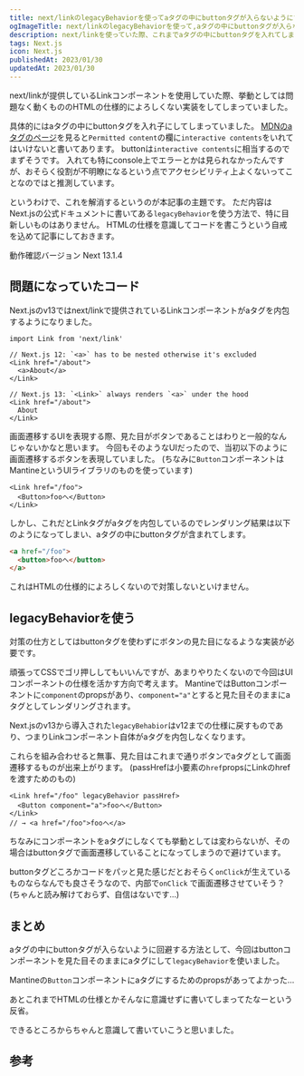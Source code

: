 ```yaml
---
title: next/linkのlegacyBehaviorを使ってaタグの中にbuttonタグが入らないようにする
ogImageTitle: next/linkのlegacyBehaviorを使って,aタグの中にbuttonタグが入らないようにする
description: next/linkを使っていた際、これまでaタグの中にbuttonタグを入れてしまっていた。legacyBehaviorを使って入れ子にならないようにする方法を記載する。
tags: Next.js
icon: Next.js
publishedAt: 2023/01/30
updatedAt: 2023/01/30
---
```


next/linkが提供しているLinkコンポーネントを使用していた際、挙動としては問題なく動くもののHTMLの仕様的によろしくない実装をしてしまっていました。

具体的にはaタグの中にbuttonタグを入れ子にしてしまっていました。
[MDNのaタグのページ](https://developer.mozilla.org/en-US/docs/Web/HTML/Element/a#technical_summary "MDNのaタグのページ")を見ると`Permitted content`の欄に`interactive contents`をいれてはいけないと書いてあります。
buttonは`interactive contents`に相当するのでまずそうです。
入れても特にconsole上でエラーとかは見られなかったんですが、おそらく役割が不明瞭になるという点でアクセシビリティ上よくないってことなのではと推測しています。

というわけで、これを解消するというのが本記事の主題です。
ただ内容はNext.jsの公式ドキュメントに書いてある`legacyBehavior`を使う方法で、特に目新しいものはありません。
HTMLの仕様を意識してコードを書こうという自戒を込めて記事にしておきます。

<Message>
動作確認バージョン
Next 13.1.4
</Message>

## 問題になっていたコード

Next.jsのv13ではnext/linkで提供されているLinkコンポーネントがaタグを内包するようになりました。

<EmbedLink url="https://nextjs.org/docs/upgrading#v13-summary" />

```tsx
import Link from 'next/link'

// Next.js 12: `<a>` has to be nested otherwise it's excluded
<Link href="/about">
  <a>About</a>
</Link>

// Next.js 13: `<Link>` always renders `<a>` under the hood
<Link href="/about">
  About
</Link>
```

画面遷移するUIを表現する際、見た目がボタンであることはわりと一般的なんじゃないかなと思います。
今回もそのようなUIだったので、当初以下のように画面遷移するボタンを表現していました。
(ちなみに`Button`コンポーネントはMantineというUIライブラリのものを使っています)

```tsx
<Link href="/foo">
  <Button>fooへ</Button>
</Link>
```

しかし、これだとLinkタグがaタグを内包しているのでレンダリング結果は以下のようになってしまい、aタグの中にbuttonタグが含まれてします。

```html
<a href="/foo">
  <button>fooへ</button>
</a>
```

これはHTMLの仕様的によろしくないので対策しないといけません。

## legacyBehaviorを使う

対策の仕方としてはbuttonタグを使わずにボタンの見た目になるような実装が必要です。

頑張ってCSSでゴリ押ししてもいいんですが、あまりやりたくないので今回はUIコンポーネントの仕様を活かす方向で考えます。
MantineではButtonコンポーネントに`component`のpropsがあり、`component="a"`とすると見た目そのままにaタグとしてレンダリングされます。

Next.jsのv13から導入された`legacyBehabior`はv12までの仕様に戻すものであり、つまりLinkコンポーネント自体がaタグを内包しなくなります。

これらを組み合わせると無事、見た目はこれまで通りボタンでaタグとして画面遷移するものが出来上がります。
(passHrefは小要素の`href`propsにLinkのhrefを渡すためのもの)

```tsx
<Link href="/foo" legacyBehavior passHref>
  <Button component="a">fooへ</Button>
</Link>
// → <a href="/foo">fooへ</a>
```

ちなみにコンポーネントをaタグにしなくても挙動としては変わらないが、その場合はbuttonタグで画面遷移していることになってしまうので避けています。

buttonタグどころかコードをパッと見た感じだとおそらく`onClick`が生えているものならなんでも良さそうなので、内部で`onClick` で画面遷移させていそう？(ちゃんと読み解けておらず、自信はないです…)

## まとめ

aタグの中にbuttonタグが入らないように回避する方法として、今回はbuttonコンポーネントを見た目そのままにaタグにして`legacyBehavior`を使いました。

Mantineの`Button`コンポーネントにaタグにするためのpropsがあってよかった…

あとこれまでHTMLの仕様とかそんなに意識せずに書いてしまってたなーという反省。

できるところからちゃんと意識して書いていこうと思いました。

## 参考

<EmbedLink url="https://nextjs.org/docs/api-reference/next/link#if-the-child-is-a-tag" />